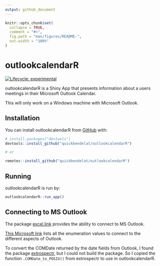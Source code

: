 ```yaml
---
output: github_document
---
```


<!-- README.md is generated from README.Rmd. Please edit that file -->

```r
knitr::opts_chunk$set(
  collapse = TRUE,
  comment = "#>",
  fig.path = "man/figures/README-",
  out.width = "100%"
)
```

# outlookcalendarR

<!-- badges: start -->
[![Lifecycle: experimental](https://img.shields.io/badge/lifecycle-experimental-orange.svg)](https://www.tidyverse.org/lifecycle/#experimental)
<!-- badges: end -->

outlookcalendarR is a Shiny App that presents information about a users meetings in their Microsoft Outlook Calendar.

This will only work on a Windows machine with Microsoft Outlook.

## Installation

You can install outlookcalendarR from 
[GitHub](https://github.com/) with:

``` r
# install.packages("devtools")
devtools::install_github("quickbendelat/outlookcalendarR")

# or

remotes::install_github("quickbendelat/outlookcalendarR")
```

## Running
outlookcalendarR is run by:
``` r
outlookcalendarR::run_app()
```

## Connecting to MS Outlook 
The package [excel.link](https://cran.r-project.org/web/packages/excel.link/index.html) provides the ability to connect to MS Outlook.

[This Microsoft link](https://docs.microsoft.com/en-us/office/vba/api/outlook.oldefaultfolders) lists all the enumeration values to connect to the different aspects of Outlook.

To convert the COMDate returned by the date fields from Outlook, I found the package [extrospectr](https://github.com/aecoleman/extrospectr/), but I could not build the package. So I copied the function `.COMDate_to_POSIX()` from extrospectr to use in outlookcalendarR.

